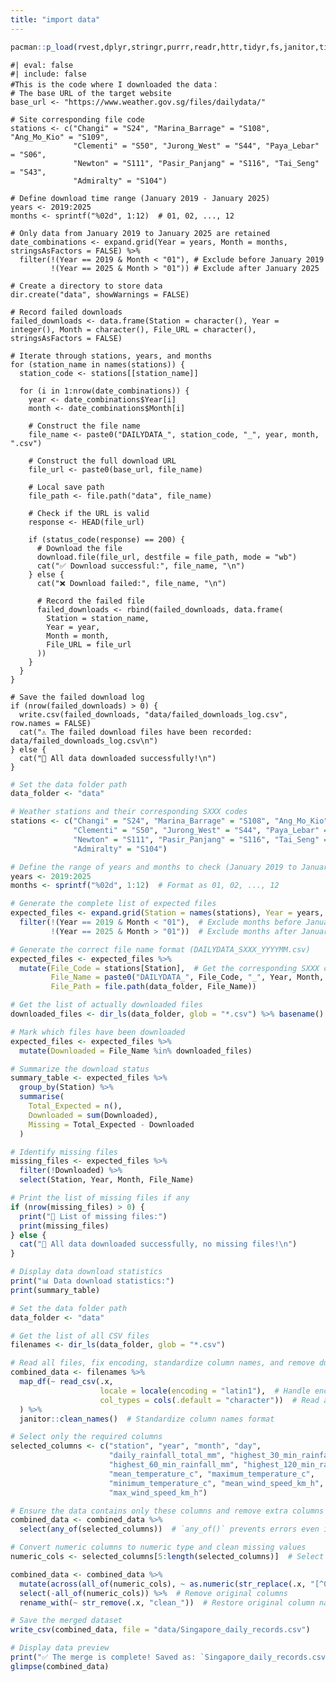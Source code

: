 ```yaml
---
title: "import data"
---
```


```r
pacman::p_load(rvest,dplyr,stringr,purrr,readr,httr,tidyr,fs,janitor,tidyverse,knitr)

```

```undefined
#| eval: false
#| include: false
#This is the code where I downloaded the data：
# The base URL of the target website
base_url <- "https://www.weather.gov.sg/files/dailydata/"

# Site corresponding file code
stations <- c("Changi" = "S24", "Marina_Barrage" = "S108", "Ang_Mo_Kio" = "S109",
              "Clementi" = "S50", "Jurong_West" = "S44", "Paya_Lebar" = "S06",
              "Newton" = "S111", "Pasir_Panjang" = "S116", "Tai_Seng" = "S43",
              "Admiralty" = "S104")

# Define download time range (January 2019 - January 2025)
years <- 2019:2025
months <- sprintf("%02d", 1:12)  # 01, 02, ..., 12

# Only data from January 2019 to January 2025 are retained
date_combinations <- expand.grid(Year = years, Month = months, stringsAsFactors = FALSE) %>%
  filter(!(Year == 2019 & Month < "01"), # Exclude before January 2019
         !(Year == 2025 & Month > "01")) # Exclude after January 2025

# Create a directory to store data
dir.create("data", showWarnings = FALSE)

# Record failed downloads
failed_downloads <- data.frame(Station = character(), Year = integer(), Month = character(), File_URL = character(), stringsAsFactors = FALSE)

# Iterate through stations, years, and months
for (station_name in names(stations)) {
  station_code <- stations[[station_name]]
  
  for (i in 1:nrow(date_combinations)) {
    year <- date_combinations$Year[i]
    month <- date_combinations$Month[i]
    
    # Construct the file name
    file_name <- paste0("DAILYDATA_", station_code, "_", year, month, ".csv")
    
    # Construct the full download URL
    file_url <- paste0(base_url, file_name)

    # Local save path
    file_path <- file.path("data", file_name)
    
    # Check if the URL is valid
    response <- HEAD(file_url)
    
    if (status_code(response) == 200) {
      # Download the file
      download.file(file_url, destfile = file_path, mode = "wb")
      cat("✅ Download successful:", file_name, "\n")
    } else {
      cat("❌ Download failed:", file_name, "\n")
      
      # Record the failed file
      failed_downloads <- rbind(failed_downloads, data.frame(
        Station = station_name,
        Year = year,
        Month = month,
        File_URL = file_url
      ))
    }
  }
}

# Save the failed download log
if (nrow(failed_downloads) > 0) {
  write.csv(failed_downloads, "data/failed_downloads_log.csv", row.names = FALSE)
  cat("⚠️ The failed download files have been recorded: data/failed_downloads_log.csv\n")
} else {
  cat("🎉 All data downloaded successfully!\n")
}

```

```r
# Set the data folder path
data_folder <- "data"

# Weather stations and their corresponding SXXX codes
stations <- c("Changi" = "S24", "Marina_Barrage" = "S108", "Ang_Mo_Kio" = "S109",
              "Clementi" = "S50", "Jurong_West" = "S44", "Paya_Lebar" = "S06",
              "Newton" = "S111", "Pasir_Panjang" = "S116", "Tai_Seng" = "S43",
              "Admiralty" = "S104")

# Define the range of years and months to check (January 2019 to January 2025)
years <- 2019:2025
months <- sprintf("%02d", 1:12)  # Format as 01, 02, ..., 12

# Generate the complete list of expected files
expected_files <- expand.grid(Station = names(stations), Year = years, Month = months, stringsAsFactors = FALSE) %>%
  filter(!(Year == 2019 & Month < "01"),  # Exclude months before January 2019
         !(Year == 2025 & Month > "01"))  # Exclude months after January 2025

# Generate the correct file name format (DAILYDATA_SXXX_YYYYMM.csv)
expected_files <- expected_files %>%
  mutate(File_Code = stations[Station],  # Get the corresponding SXXX code
         File_Name = paste0("DAILYDATA_", File_Code, "_", Year, Month, ".csv"),
         File_Path = file.path(data_folder, File_Name))

# Get the list of actually downloaded files
downloaded_files <- dir_ls(data_folder, glob = "*.csv") %>% basename()

# Mark which files have been downloaded
expected_files <- expected_files %>%
  mutate(Downloaded = File_Name %in% downloaded_files)

# Summarize the download status
summary_table <- expected_files %>%
  group_by(Station) %>%
  summarise(
    Total_Expected = n(),
    Downloaded = sum(Downloaded),
    Missing = Total_Expected - Downloaded
  )

# Identify missing files
missing_files <- expected_files %>%
  filter(!Downloaded) %>%
  select(Station, Year, Month, File_Name)

# Print the list of missing files if any
if (nrow(missing_files) > 0) {
  print("🚨 List of missing files:")
  print(missing_files)
} else {
  cat("🎉 All data downloaded successfully, no missing files!\n")
}

# Display data download statistics
print("📊 Data download statistics:")
print(summary_table)

```

```r
# Set the data folder path
data_folder <- "data"

# Get the list of all CSV files
filenames <- dir_ls(data_folder, glob = "*.csv")

# Read all files, fix encoding, standardize column names, and remove duplicate columns
combined_data <- filenames %>%
  map_df(~ read_csv(.x, 
                    locale = locale(encoding = "latin1"),  # Handle encoding issues
                    col_types = cols(.default = "character"))  # Read all columns as character type initially
  ) %>%
  janitor::clean_names()  # Standardize column names format

# Select only the required columns
selected_columns <- c("station", "year", "month", "day",
                      "daily_rainfall_total_mm", "highest_30_min_rainfall_mm",
                      "highest_60_min_rainfall_mm", "highest_120_min_rainfall_mm",
                      "mean_temperature_c", "maximum_temperature_c",
                      "minimum_temperature_c", "mean_wind_speed_km_h",
                      "max_wind_speed_km_h")

# Ensure the data contains only these columns and remove extra columns
combined_data <- combined_data %>%
  select(any_of(selected_columns))  # `any_of()` prevents errors even if some columns are missing

# Convert numeric columns to numeric type and clean missing values
numeric_cols <- selected_columns[5:length(selected_columns)]  # Select numeric columns

combined_data <- combined_data %>%
  mutate(across(all_of(numeric_cols), ~ as.numeric(str_replace(.x, "[^0-9.-]", "")), .names = "clean_{.col}")) %>% # Clean data first
  select(-all_of(numeric_cols)) %>%  # Remove original columns
  rename_with(~ str_remove(.x, "clean_"))  # Restore original column names

# Save the merged dataset
write_csv(combined_data, file = "data/Singapore_daily_records.csv")

# Display data preview
print("✅ The merge is complete! Saved as: `Singapore_daily_records.csv`")
glimpse(combined_data)

```
